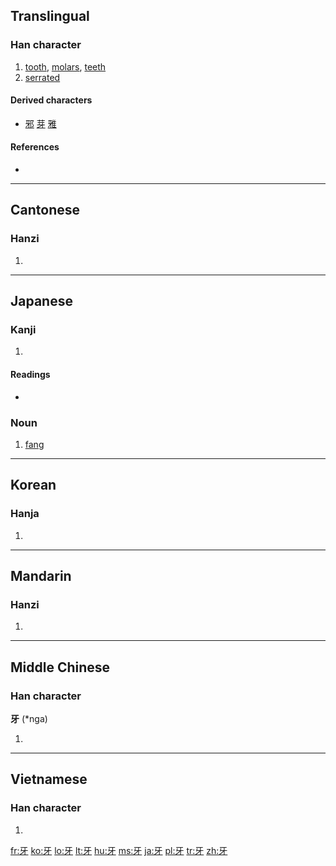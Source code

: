 ==Translingual==
{{stroke order|type=animate}}

===Han character===
{{Han char|rn=92|rad=牙|as=00|sn=4|four=1024<sub>0</sub>|canj=一女木竹 (MVDH)}}

# [[tooth]], [[molars]], [[teeth]]
# [[serrated]]

====Derived characters====
* [[邪]] [[芽]] [[雅]]

====References====
* {{Han ref|kx=0695.030|dkj=19909|dj=1108.060|hdz=21419.080|uh=7259|ud=29273|bh=A4FA|bd=42234}}

----

==Cantonese==

===Hanzi===
{{yue-hanzi|jyut=ngaa4|y=nga4}}

# {{defn|Cantonese|sort=牙00}}

----

==Japanese==

===Kanji===
{{ja-kanji|grade=|rs=牙00}}

# {{defn|Japanese|sort=牙00}}

====Readings====
* {{ja-readings|on=[[が]] (ga), [[げ]] (ge)|kun=[[きば]] (kiba), [[は]] (ha)}}

===Noun===
{{ja-noun|k|hira=きば|rom=kiba}}

# [[fang]]

----

==Korean==

===Hanja===
{{ko-hanja|hangeul=아|eumhun=|rv=a|mr=a|y=a}}

# {{defn|Korean|sort=牙00}}

----

==Mandarin==

===Hanzi===
{{cmn-hanzi|pin=[[yá]] ([[ya2]])|wg=ya<sup>2</sup>}}

# {{defn|Mandarin|sort=牙00}}

----

==Middle Chinese==

===Han character===
'''牙''' (*nga)<!--note: asterisk indicates that this character appears more than four times in the Tang Dynasty corpus of literature-->

# {{defn|Middle Chinese|sort=牙00}}

----

==Vietnamese==

===Han character===
{{vi-hantu|nha|rs=牙00}}

# {{defn|Vietnamese|sort=牙00}}

[[fr:牙]]
[[ko:牙]]
[[lo:牙]]
[[lt:牙]]
[[hu:牙]]
[[ms:牙]]
[[ja:牙]]
[[pl:牙]]
[[tr:牙]]
[[zh:牙]]